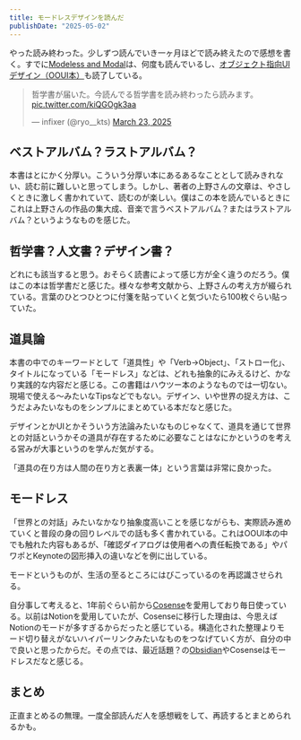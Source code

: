 ```yaml
---
title: モードレスデザインを読んだ
publishDate: "2025-05-02"
---
```






やった読み終わった。少しずつ読んでいき一ヶ月ほどで読み終えたので感想を書く。すでに[Modeless and Modal](https://modelessdesign.com/modelessandmodal/)は、何度も読んでいるし、[オブジェクト指向UIデザイン（OOUI本）](https://gihyo.jp/book/2020/978-4-297-11351-3)も読了している。


<LinkCard url="https://modelessdesign.com/" />


<blockquote class="twitter-tweet"><p lang="ja" dir="ltr">哲学書が届いた。今読んでる哲学書を読み終わったら読みます。 <a href="https://t.co/kiQGOgk3aa">pic.twitter.com/kiQGOgk3aa</a></p>&mdash; infixer (@ryo__kts) <a href="https://twitter.com/ryo__kts/status/1903689464024805478?ref_src=twsrc%5Etfw">March 23, 2025</a></blockquote> <script async src="https://platform.twitter.com/widgets.js" charset="utf-8"></script>





## ベストアルバム？ラストアルバム？

本書はとにかく分厚い。こういう分厚い本にあるあるなこととして読みきれない、読む前に難しいと思ってしまう。しかし、著者の上野さんの文章は、やさしくときに激しく書かれていて、読むのが楽しい。僕はこの本を読んでいるときにこれは上野さんの作品の集大成、音楽で言うベストアルバム？またはラストアルバム？というようなものを感じた。

## 哲学書？人文書？デザイン書？

どれにも該当すると思う。おそらく読書によって感じ方が全く違うのだろう。僕はこの本は哲学書だと感じた。様々な参考文献から、上野さんの考え方が綴られている。言葉のひとつひとつに付箋を貼っていくと気づいたら100枚ぐらい貼っていた。


## 道具論

本書の中でのキーワードとして「道具性」や「Verb→Object」、「ストロー化」、タイトルになっている「モードレス」などは、どれも抽象的にみえるけど、かなり実践的な内容だと感じる。この書籍はハウツー本のようなものでは一切ない。現場で使える〜みたいなTipsなどでもない。デザイン、いや世界の捉え方は、こうだよみたいなものをシンプルにまとめている本だなと感じた。

デザインとかUIとかそういう方法論みたいなものじゃなくて、道具を通じて世界との対話というかその道具が存在するために必要なことはなにかというのを考える営みが大事というのを学んだ気がする。

「道具の在り方は人間の在り方と表裏一体」という言葉は非常に良かった。

## モードレス

「世界との対話」みたいなかなり抽象度高いことを感じながらも、実際読み進めていくと普段の身の回りレベルでの話も多く書かれている。これはOOUI本の中でも触れた内容もあるが、「確認ダイアログは使用者への責任転換である」やパワポとKeynoteの図形挿入の違いなどを例に出している。

モードというものが、生活の至るところにはびこっているのを再認識させられる。

自分事して考えると、1年前ぐらい前から[Cosense](https://scrapbox.io/product?lang=ja)を愛用しており毎日使っている。以前はNotionを愛用していたが、Cosenseに移行した理由は、今思えばNotionのモードが多すぎるからだったと感じている。構造化された整理よりモード切り替えがないハイパーリンクみたいなものをつなげていく方が、自分の中で良いと思ったからだ。その点では、最近話題？の[Obsidian](https://obsidian.md/)やCosenseはモードレスだなと感じる。

## まとめ

正直まとめるの無理。一度全部読んだ人を感想戦をして、再読するとまとめられるかも。




























